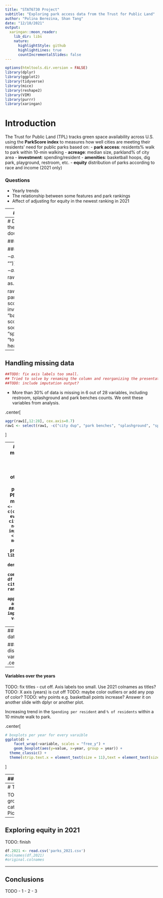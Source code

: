 ```yaml
---
title: "STAT6730 Project"
subtitle: "Exploring park access data from the Trust for Public Land"
author: "Polina Berezina, Shan Tang"
date: "12/10/2021"
output: 
  xaringan::moon_reader:
    lib_dir: libs
    nature:
      highlightStyle: github
      highlightLines: true
      countIncrementalSlides: false
---
```


```r
options(htmltools.dir.version = FALSE) 
library(dplyr)
library(ggplot2)
library(tidyverse)
library(mice)
library(reshape2)
library(VIM)
library(purrr)
library(xaringan)
```
  
# Introduction
The Trust for Public Land (TPL) tracks green space availability across U.S. using the **ParkScore index** to measures how well cities are meeting their residents’ need for public parks based on: 
- **park access**: residents% walk to park within 10-min walking 
- **acreage**: median size, parkland% of city area
- **investment**: spending/resident
- **amenities**: basketball hoops, dig park, playground, restroom, etc.
- **equity** distribution of parks according to race and income (2021 only)

### Questions
- Yearly trends
- The relationship between some features and park rankings
- Affect of adjusting for equity in the newest ranking in 2021

---
# Map of cities according to their 2020 data
TODO? 

---
# Data cleaning
- Year as a factor
- Removed % and $ in the data frame, convert variables from string (%) to double (0-1)
- rename the column names

#### Before
```r
raw <- readr::read_csv('https://raw.githubusercontent.com/rfordatascience/tidytuesday/master/data/2021/2021-06-22/parks.csv')
raw$year <- as.factor(raw$year)
original.colnames <- colnames(raw) # save for the 2021 data used later
head(raw[,c(1:3,6,8,10)], 1)   ### show the changes that we made
```

#### After
```r
library(stringr)
raw$park_pct_city_data<- as.numeric(str_replace_all(raw$park_pct_city_data, "%", ""))
raw$pct_near_park_data<- as.numeric(str_replace_all(raw$pct_near_park_data, "%", ""))
raw$spend_per_resident_data<- as.numeric(gsub("\\$","",raw$spend_per_resident_data))

raw1<-raw
colnames(raw1)<-c("year","rank","city","med park size","park size score1","park size pct", "park size score2",
                 "park access","park access socre","pakr investment","park investment score",
                 "basketball","basketball score", "dogpark",  "dogpark score", "playground", "playground score",
                 "rec sr","rec sr socre","restroom", "restroom score" , "splashground",  "splashground score",
                 "amenities score", "total scores", "total%","city dup","park benches")
head(raw1[,c(1:3,6,8,10)], 1)
```

---
## Handling missing data
```r
##TODO: fix axis labels too small.
## Tried to solve by renaming the column and reorganizing the presentation slide, not work well
##TODO: include imputation output?
```

- More than 30% of data is missing in 6 out of 28 variables, including restroom, splashground and park benches counts. We omit these variables from analysis. 

.center[
```r
aggr(raw1[,12:28], cex.axis=0.7)
raw1 <- select(raw1, -c("city dup", "park benches", "splashground", "splashground score", "restroom score", "restroom"))
```
]

---
## Handling missing data
- Assuming missing at random for others: impute using mice package with PMM Hot Deck method
```r
raw2 <- select(raw, -c(city, rank)) # everything but city and rank - not useful in imputations
imp <- mice(raw2, method="pmm", donors=5, print=FALSE) 
# library(lattice)
# densityplot(imp)
df <- complete(imp, 1)
df <- mutate(df, city = raw$city, rank = raw$rank, .after=1) # append back city and rank vars
### df contains imputed, cleaned variables for 2012-2020
```

---
## Exploratory data analysis

#### The distribution of variables
.center[
```r
#basic histogram
colnames(df)<-c("year","rank","city","med park size","park size score1","park size pct", "park size score2",
                 "park access","park access socre","pakr investment","park investment score",
                 "basketball","basketball score", "dogpark",  "dogpark score", "playground", "playground score",
                 "rec sr","rec sr socre","restroom", "restroom score" , "splashground",  "splashground score",
                 "amenities score", "total scores", "total%","city dup","park benches")
d <- melt(df)
ggplot(d,aes(x = value)) + 
    facet_wrap(~variable,scales = "free_x") + 
    geom_histogram() + # geom_boxplot()
  theme_classic() +
  theme(strip.text.x = element_text(size = 11), text = element_text(size = 9), axis.text.x = element_text(angle=90)) 
```
]

---
#### Variables over the years

TODO: fix titles - cut off. Axis labels too small. Use 2021 colnames as titles?
TODO: X axis (years) is cut off 
TODO: maybe color outliers or add any pop of color? 
TODO: why points e.g. basketball points increase? Answer it on another slide with dplyr or another plot. 

Increasing trend in the `Spending per resident` and `% of residents` within a 10 minute walk to park.

.center[
```r
# boxplots per year for every varaible
ggplot(d) + 
    facet_wrap(~variable, scales = "free_y") + 
    geom_boxplot(aes(y=value, x=year, group = year)) +
  theme_classic() +
  theme(strip.text.x = element_text(size = 11),text = element_text(size = 9), axis.text.x = element_text(angle=90)) 
```
]

---
## Park Point vs. Features 

TODO: add 1 sentence explnation of the figure implications 

.center[
```r
library(ggpubr)

p1<-ggplot(df, aes(x=med_park_size_data, y=med_park_size_points, color=year))+ 
    geom_point(alpha=0.6)+
    labs(title="Size Score 1 VS. Median Park Size", x="Median Park Size (Acres)", y="Score")+
    theme_classic() +
    theme(text = element_text(size = 9))

p2<-ggplot(df, aes(x=park_pct_city_data, y=park_pct_city_points, color=year))+ 
    geom_point(alpha=0.6)+
    labs(title="Size Score 2 VS. % Park Size", x="Park Size (% city area) ", y="Score")+
    theme_classic() +
    theme(text = element_text(size = 9))

p3<-ggplot(df, aes(x=pct_near_park_data, y=pct_near_park_points, color=year))+ 
    geom_point(alpha=0.6)+
    labs(title="Access Score VS. Accessibility", x="Residents% within 10-min Walking", y="Score")+
    theme_classic() +
    theme(text = element_text(size = 9))

p4<-ggplot(df, aes(x=spend_per_resident_data, y=spend_per_resident_points, color=year))+ 
    geom_point(alpha=0.6)+
    labs(title="Cost Score VS. Investment", x="Cost per resident ($)", y="Score")+
    theme_classic() +
    theme(text = element_text(size = 9))

ggarrange(p1, p2, p3, p4,
          ncol = 2, nrow = 2,
          common.legend = TRUE, legend="bottom")
```
]

---
# Top ranking cities across years

TODO plot example: https://www.google.com/url?sa=i&url=https%3A%2F%2Fstackoverflow.com%2Fquestions%2F10234952%2Fhow-to-use-ggplot-to-group-and-show-top-x-categories&psig=AOvVaw0XZWd0BGshIPlmbKluyRRl&ust=1638905308005000&source=images&cd=vfe&ved=0CAsQjRxqEAoMCBAVAAAAAB0AAAAAEBA 
Pick 2015 vs. 2020 for years and top10 most populated cities on Y axis? 

---
## Exploring equity in 2021
TODO: finish

```r
df.2021 <- read.csv('parks_2021.csv')
#colnames(df.2021)
#original.colnames
```


---
## Conclusions
TODO
- 1
- 2
- 3

